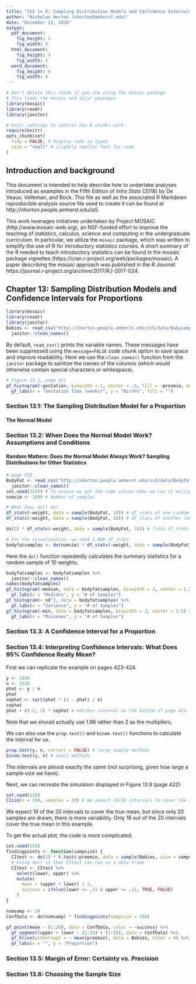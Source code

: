 ```yaml
---
title: "IS5 in R: Sampling Distribution Models and Confidence Intervals for Proportions (Chapter 13)"
author: "Nicholas Horton (nhorton@amherst.edu)"
date: "December 13, 2020"
output: 
  pdf_document:
    fig_height: 3
    fig_width: 5
  html_document:
    fig_height: 3
    fig_width: 5
  word_document:
    fig_height: 4
    fig_width: 6
---
```



```r
# Don't delete this chunk if you are using the mosaic package
# This loads the mosaic and dplyr packages
library(mosaic)
library(readr)
library(janitor)
```

```r
# knitr settings to control how R chunks work.
require(knitr)
opts_chunk$set(
  tidy = FALSE, # display code as typed
  size = "small" # slightly smaller font for code
)
```

## Introduction and background 

This document is intended to help describe how to undertake analyses introduced as examples in the Fifth Edition of *Intro Stats* (2018) by De Veaux, Velleman, and Bock.
This file as well as the associated R Markdown reproducible analysis source file used to create it can be found at http://nhorton.people.amherst.edu/is5.

This work leverages initiatives undertaken by Project MOSAIC (http://www.mosaic-web.org), an NSF-funded effort to improve the teaching of statistics, calculus, science and computing in the undergraduate curriculum.
In particular, we utilize the `mosaic` package, which was written to simplify the use of R for introductory statistics courses.
A short summary of the R needed to teach introductory statistics can be found in the mosaic package vignettes (https://cran.r-project.org/web/packages/mosaic).
A paper describing the mosaic approach was published in the *R Journal*: https://journal.r-project.org/archive/2017/RJ-2017-024.

## Chapter 13: Sampling Distribution Models and Confidence Intervals for Proportions

```r
library(mosaic)
library(readr)
library(janitor)
Babies <- read_csv("http://nhorton.people.amherst.edu/is5/data/Babysamp_98.csv") %>%
  janitor::clean_names()
```

By default, `read_csv()` prints the variable names.
These messages have been suppressed using the `message=FALSE` code chunk option to save space and improve readability. 
Here we use the `clean_names()` function from the `janitor` package to sanitize the names of the columns (which would otherwise contain special characters or whitespace).   

```r
# Figure 13.1, page 411
gf_histogram(~gestation, binwidth = 1, center = .5, fill = ~preemie, data = Babies) %>%
  gf_labs(x = "Gestation Time (weeks)", y = "Births", fill = "")
```

### Section 13.1: The Sampling Distribution Model for a Proportion

#### The Normal Model

### Section 13.2: When Does the Normal Model Work? Assumptions and Conditions

#### Random Matters: Does the Normal Model Always Work? Sampling Distributions for Other Statistics

```r
# page 418
BodyFat <- read_csv("http://nhorton.people.amherst.edu/is5/data/Bodyfat.csv") %>%
  janitor::clean_names()
set.seed(3245) # To ensure we get the same values when we run it multiple times
numsim <- 1000 # Number of samples

# What does do() do?
df_stats(~weight, data = sample(BodyFat, 10)) # df_stats of one random sample of 10
df_stats(~weight, data = sample(BodyFat, 10)) # df_stats of another random sample

do(2) * df_stats(~weight, data = sample(BodyFat, 10)) # finds df_stats twice

# For the visualization, we need 1,000 df_stats
bodyfatsamples <- do(numsim) * df_stats(~weight, data = sample(BodyFat, 10))
```

Here the `do()` function repeatedly calculates the summary statistics for a random sample of 10 weights. 

```r
bodyfatsamples <- bodyfatsamples %>%
  janitor::clean_names()
names(bodyfatsamples)
gf_histogram(~median, data = bodyfatsamples, binwidth = 3, center = 1.5) %>%
  gf_labs(x = "Medians", y = "# of Samples")
gf_histogram(~ sd^2, data = bodyfatsamples) %>%
  gf_labs(x = "Variance", y = "# of Samples")
gf_histogram(~min, data = bodyfatsamples, binwidth = 3, center = 1.5) %>%
  gf_labs(x = "Minimums", y = "# of Samples")
```

### Section 13.3: A Confidence Interval for a Proportion




### Section 13.4: Interpreting Confidence Intervals: What Does 95% Confidence Really Mean?

First we can replicate the example on pages 423-424.

```r
y <- 1034
n <- 1520
phat <- y / n
phat
sephat <- sqrt(phat * (1 - phat) / n)
sephat
phat + c(-2, 2) * sephat # matches interval on the bottom of page 423
```

Note that we should actually use 1.96 rather than 2 as the multipliers.

We can also use the `prop.test()` and `binom.test()` functions to calculate the interval for us.

```r
prop.test(y, n, correct = FALSE) # large sample methods
binom.test(y, n) # exact methods
```

The intervals are almost exactly the same (not surprising, given how large a sample size we have).

Next, we can recreate the simulation displayed in Figure 13.9 (page 422)
```r
set.seed(118)
CIsim(n = 100, samples = 20) # We expect 19/20 intervals to cover the true mean
```

We expect 19 of the 20 intervals to cover the true mean, but since only 20 samples are drawn, there is more variability. Only 18 out of the 20 intervals cover the true mean in this example.  

To get the actual plot, the code is more complicated.  

```r
set.seed(234)
findingpoints <- function(sampsize) {
  CItest <- do(1) * t.test(~preemie, data = sample(Babies, size = sampsize))
  # Using do() so that CItest can run as a data frame
  CItest <- CItest %>%
    select(lower, upper) %>%
    mutate(
      mean = (upper + lower) / 2,
      success = ifelse(lower <= .11 & upper >= .11, TRUE, FALSE)
    )
}

numsamp <- 20
ConfData <- do(numsamp) * findingpoints(sampsize = 100)

gf_point(mean ~ (1:20), data = ConfData, color = ~success) %>%
  gf_segment(upper + lower ~ (1:20) + (1:20), data = ConfData) %>%
  gf_hline(yintercept = ~ mean(preemie), data = Babies, color = 4) %>%
  gf_labs(x = "", y = "Proportion")
```


### Section 13.5: Margin of Error: Certainty vs. Precision

### Section 13.6: Choosing the Sample Size
